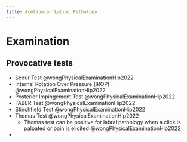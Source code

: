 ```yaml
---
title: Acetabular Labral Pathology
---
```






# Examination

## Provocative tests

- Scour Test @wongPhysicalExaminationHip2022 
- Internal Rotation Over Pressure (IROP) @wongPhysicalExaminationHip2022 
- Posterior Impingement Test @wongPhysicalExaminationHip2022 
- FABER Test @wongPhysicalExaminationHip2022 
- Stinchfield Test @wongPhysicalExaminationHip2022 
- Thomas Test @wongPhysicalExaminationHip2022 
    - Thomas test can be positive for labral pathology when a click is palpated or pain is elicited @wongPhysicalExaminationHip2022
- 